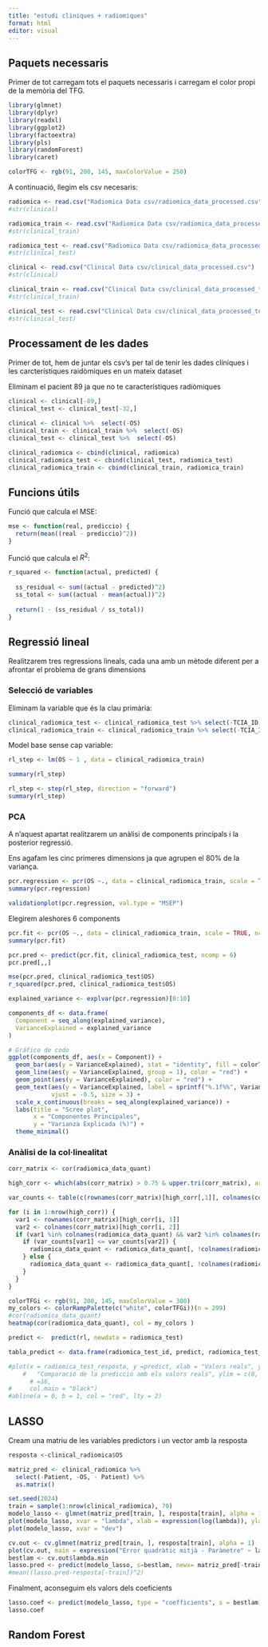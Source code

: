 ```yaml
---
title: "estudi cliniques + radiomiques"
format: html
editor: visual
---
```


## Paquets necessaris

Primer de tot carregam tots el paquets necessaris i carregam el color propi de la memòria del TFG.

```r
library(glmnet)
library(dplyr)
library(readxl)
library(ggplot2)
library(factoextra)
library(pls)
library(randomForest)
library(caret)

colorTFG <- rgb(91, 200, 145, maxColorValue = 250)
```

A continuació, llegim els csv necesaris:

```r
radiomica <- read.csv("Radiomica Data csv/radiomica_data_processed.csv")
#str(clinical)

radiomica_train <- read.csv("Radiomica Data csv/radiomica_data_processed_train.csv")
#str(clinical_train)

radiomica_test <- read.csv("Radiomica Data csv/radiomica_data_processed_test.csv")
#str(clinical_test)
```

```r
clinical <- read.csv("Clinical Data csv/clinical_data_processed.csv")
#str(clinical)

clinical_train <- read.csv("Clinical Data csv/clinical_data_processed_train.csv")
#str(clinical_train)

clinical_test <- read.csv("Clinical Data csv/clinical_data_processed_test.csv")
#str(clinical_test)
```

## Processament de les dades

Primer de tot, hem de juntar els csv's per tal de tenir les dades clíniques i les carcterístiques raidòmiques en un mateix dataset

Eliminam el pacient 89 ja que no te característiques radiòmiques

```r
clinical <- clinical[-89,]
clinical_test <- clinical_test[-32,]

clinical <- clinical %>%  select(-OS)
clinical_train <- clinical_train %>%  select(-OS)
clinical_test <- clinical_test %>%  select(-OS)
```

```r
clinical_radiomica <- cbind(clinical, radiomica)
clinical_radiomica_test <- cbind(clinical_test, radiomica_test)
clinical_radiomica_train <- cbind(clinical_train, radiomica_train)
```

## Funcions útils

Funció que calcula el MSE:

```r
mse <- function(real, prediccio) {
  return(mean((real - prediccio)^2))
}
```

Funció que calcula el $R^2$:

```r
r_squared <- function(actual, predicted) {
  
  ss_residual <- sum((actual - predicted)^2)
  ss_total <- sum((actual - mean(actual))^2)
  
  return(1 - (ss_residual / ss_total))
}
```

## Regressió lineal

Realitzarem tres regressions lineals, cada una amb un mètode diferent per a afrontar el problema de grans dimensions

### Selecció de variables

Eliminam la variable que és la clau primària:

```r

clinical_radiomica_test <- clinical_radiomica_test %>% select(-TCIA_ID, - Patient)
clinical_radiomica_train <- clinical_radiomica_train %>% select(-TCIA_ID, - Patient)
```

Model base sense cap variable:

```r
rl_step <- lm(OS ~ 1 , data = clinical_radiomica_train)

summary(rl_step)
```

```r
rl_step <- step(rl_step, direction = "forward")
summary(rl_step)
```

### PCA

A n'aquest apartat realitzarem un anàlisi de components principals i la posterior regressió.

Ens agafam les cinc primeres dimensions ja que agrupen el 80% de la variança.

```r
pcr.regression <- pcr(OS ~., data = clinical_radiomica_train, scale = TRUE, validation = "CV") 
summary(pcr.regression)
```

```r
validationplot(pcr.regression, val.type = "MSEP")
```

Elegirem aleshores 6 components

```r
pcr.fit <- pcr(OS ~., data = clinical_radiomica_train, scale = TRUE, ncomp = 8)
summary(pcr.fit)
```

```r
pcr.pred <- predict(pcr.fit, clinical_radiomica_test, ncomp = 6)
pcr.pred[,,]
```

```r
mse(pcr.pred, clinical_radiomica_test$OS)
r_squared(pcr.pred, clinical_radiomica_test$OS)
```

```r
explained_variance <- explvar(pcr.regression)[0:10]
```

```r
components_df <- data.frame(
  Component = seq_along(explained_variance),
  VarianceExplained = explained_variance
)

# Gráfico de codo
ggplot(components_df, aes(x = Component)) +
  geom_bar(aes(y = VarianceExplained), stat = "identity", fill = colorTFG) +
  geom_line(aes(y = VarianceExplained, group = 1), color = "red") +
  geom_point(aes(y = VarianceExplained), color = "red") +
  geom_text(aes(y = VarianceExplained, label = sprintf("%.1f%%", VarianceExplained)), 
            vjust = -0.5, size = 3) +
  scale_x_continuous(breaks = seq_along(explained_variance)) +
  labs(title = "Scree plot",
       x = "Componentes Principales",
       y = "Varianza Explicada (%)") +
  theme_minimal()
```

### Anàlisi de la col·linealitat

```r

corr_matrix <- cor(radiomica_data_quant)

high_corr <- which(abs(corr_matrix) > 0.75 & upper.tri(corr_matrix), arr.ind = TRUE)

var_counts <- table(c(rownames(corr_matrix)[high_corr[,1]], colnames(corr_matrix)[high_corr[,2]]))

for (i in 1:nrow(high_corr)) {
  var1 <- rownames(corr_matrix)[high_corr[i, 1]]
  var2 <- colnames(corr_matrix)[high_corr[i, 2]]
  if (var1 %in% colnames(radiomica_data_quant) && var2 %in% colnames(radiomica_data_quant)) {
    if (var_counts[var1] <= var_counts[var2]) {
      radiomica_data_quant <- radiomica_data_quant[, !colnames(radiomica_data_quant) %in% var1]
    } else {
      radiomica_data_quant <- radiomica_data_quant[, !colnames(radiomica_data_quant) %in% var2]
    }
  }
}

```

```r
colorTFGi <- rgb(91, 200, 145, maxColorValue = 300)
my_colors <- colorRampPalette(c("white", colorTFGi))(n = 299)
#cor(radiomica_data_quant)
heatmap(cor(radiomica_data_quant), col = my_colors )
```

```r
predict <-  predict(rl, newdata = radiomica_test)

tabla_predict <- data.frame(radiomica_test_id, predict, radiomica_test_resposta)

#plot(x = radiomica_test_resposta, y =predict, xlab = "Valors reals", ylab = "Predicció", main = 
    #   "Comparació de la predicció amb els valors reals", ylim = c(0, 400), xlim = c(0,400), col = colorTFG, pch 
      # =16,
#     col.main = "black")
#abline(a = 0, b = 1, col = "red", lty = 2)


```

## LASSO

Cream una matriu de les variables predictors i un vector amb la resposta

```r
resposta <-clinical_radiomica$OS

matriz_pred <- clinical_radiomica %>% 
  select(-Patient, -OS, - Patient) %>% 
  as.matrix()

```

```r
set.seed(2024)
train = sample(1:nrow(clinical_radiomica), 70)
modelo_lasso <- glmnet(matriz_pred[train, ], resposta[train], alpha = 1)
plot(modelo_lasso, xvar = "lambda", xlab = expression(log(lambda)), ylab = "Coeficients")
plot(modelo_lasso, xvar = "dev")
```

```r
cv.out <- cv.glmnet(matriz_pred[train, ], resposta[train], alpha = 1)
plot(cv.out, main = expression("Error quadràtic mitjà - Paràmetre" ~ lambda))
bestlam <- cv.out$lambda.min
lasso.pred <- predict(modelo_lasso, s=bestlam, newx= matriz_pred[-train, ])
#mean((lasso.pred-resposta[-train])^2)
```

Finalment, aconseguim els valors dels coeficients

```r
lasso.coef <- predict(modelo_lasso, type = "coefficients", s = bestlam)
lasso.coef
```

## Random Forest
